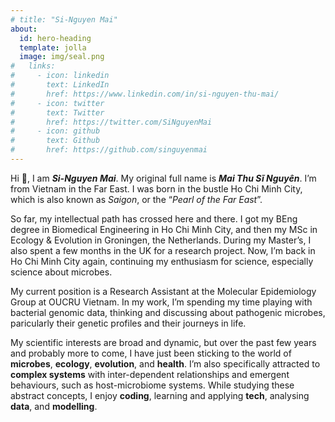 ```yaml
---
# title: "Si-Nguyen Mai"
about:
  id: hero-heading
  template: jolla
  image: img/seal.png
#   links:
#     - icon: linkedin
#       text: LinkedIn
#       href: https://www.linkedin.com/in/si-nguyen-thu-mai/
#     - icon: twitter
#       text: Twitter
#       href: https://twitter.com/SiNguyenMai
#     - icon: github
#       text: Github
#       href: https://github.com/singuyenmai
---
```

<!-- Thanks for your interest in getting to know more about me. :) -->
:::{#hero-heading}
:::

Hi 👋, I am **_Si-Nguyen Mai_**. My original full name is **_Mai Thu Sĩ Nguyên_**. I'm from Vietnam in the Far East. 
I was born in the bustle Ho Chi Minh City, which is also known as _Saigon_, or the "_Pearl of the Far East_”. 

So far, my intellectual path has crossed here and there. I got my BEng degree in Biomedical Engineering in Ho Chi Minh City, and then my MSc in Ecology & Evolution in Groningen, the Netherlands. During my Master's, I also spent a few months in the UK for a research project. Now, I'm back in Ho Chi Minh City again, continuing my enthusiasm for science, especially science about microbes.

My current position is a Research Assistant at the Molecular Epidemiology Group at OUCRU Vietnam. In my work, I'm spending my time playing with bacterial genomic data, thinking and discussing about pathogenic microbes, paricularly their genetic profiles and their journeys in life.

My scientific interests are broad and dynamic, but over the past few years and probably more to come, I have just been sticking to the world of **microbes**, **ecology**, **evolution**, and **health**. I'm also specifically attracted to **complex systems** with inter-dependent relationships and emergent behaviours, such as host-microbiome systems. While studying these abstract concepts, I enjoy **coding**, learning and applying **tech**, analysing **data**, and **modelling**.